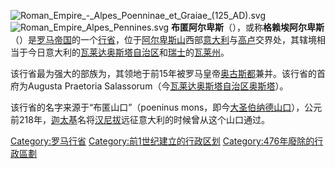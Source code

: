 {{unreferenced|time=2013-10-20T07:07:51+00:00}}
[[File:Roman_Empire_-_Alpes_Poenninae_et_Graiae_(125_AD).svg|thumb]] 
[[File:Roman_Empire_Alpes_Pennines.svg|thumb]] 
'''布匿阿尔卑斯'''（{{lang-la|Alpes Poeninae}}），或称'''格赖埃阿尔卑斯'''（{{lang-la|Alpes Graiae}}）是[[罗马帝国|罗马帝国]]的一个[[罗马帝国行省|行省]]，位于[[阿尔卑斯山|阿尔卑斯山]]西部[[意大利|意大利]]与[[高卢|高卢]]交界处，其辖境相当于今日意大利的[[瓦莱达奥斯塔|瓦莱达奥斯塔自治区]]和[[瑞士|瑞士]]的[[瓦莱州|瓦莱州]]。

该行省最为强大的部族为{{tsl|en|Salassi|萨拉希族}}，其领地于前15年被罗马皇帝[[奥古斯都|奥古斯都]]兼并。该行省的首府为Augusta Praetoria Salassorum（今[[瓦莱达奥斯塔|瓦莱达奥斯塔自治区]][[奥斯塔|奥斯塔]]）。

该行省的名字来源于“布匿山口”（poeninus mons，即今[[大圣伯纳德山口|大圣伯纳德山口]]），公元前218年，[[迦太基|迦太基]]名将[[汉尼拔|汉尼拔]]远征意大利的时候曾从这个山口通过。

{{罗马帝国行省}}
{{罗马帝国管区}}

[[Category:罗马行省|Category:罗马行省]]
[[Category:前1世纪建立的行政区划|Category:前1世纪建立的行政区划]]
[[Category:476年廢除的行政區劃|Category:476年廢除的行政區劃]]